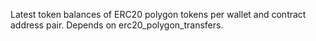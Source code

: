Latest token balances of ERC20 polygon tokens per wallet and contract address pair. Depends on erc20_polygon_transfers.
